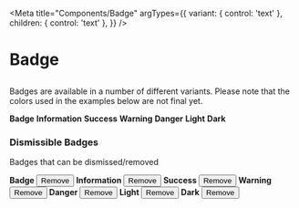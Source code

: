 
<Meta
  title="Components/Badge"
  argTypes={{
    variant: { control: 'text' },
    children: { control: 'text' },
  }}
/>

# Badge

##

Badges are available in a number of different variants. Please note that the colors used in the examples below are not final yet.

<Canvas>
  <span class="badge">
    <strong>Badge</strong>
  </span>
  <span class="badge info">
    <strong>Information</strong>
  </span>
  <span class="badge success">
    <strong>Success</strong>
  </span>
  <span class="badge warning">
    <strong>Warning</strong>
  </span>
  <span class="badge danger">
    <strong>Danger</strong>
  </span>
  <span class="badge light">
    <strong>Light</strong>
  </span>
  <span class="badge dark">
    <strong>Dark</strong>
  </span>
</Canvas>

### Dismissible Badges

Badges that can be dismissed/removed

<Canvas>
  <span class="badge">
    <strong>Badge</strong>
    <button class="close">
      <span class="sr-only">Remove</span>
    </button>
  </span>
  <span class="badge info">
    <strong>Information</strong>
    <button class="close">
      <span class="sr-only">Remove</span>
    </button>  </span>
  <span class="badge success">
    <strong>Success</strong>
    <button class="close">
      <span class="sr-only">Remove</span>
    </button>  </span>
  <span class="badge warning">
    <strong>Warning</strong>
    <button class="close">
      <span class="sr-only">Remove</span>
    </button>  </span>
  <span class="badge danger">
    <strong>Danger</strong>
    <button class="close">
      <span class="sr-only">Remove</span>
    </button>  </span>
  <span class="badge light">
    <strong>Light</strong>
    <button class="close">
      <span class="sr-only">Remove</span>
    </button>  </span>
  <span class="badge dark">
    <strong>Dark</strong>
    <button class="close">
      <span class="sr-only">Remove</span>
    </button>  </span>
</Canvas>
